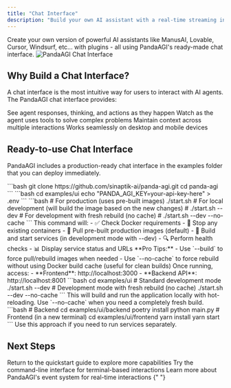 ```yaml
---
title: "Chat Interface"
description: "Build your own AI assistant with a real-time streaming interface"
---
```


<Note>
  Create your own version of powerful AI assistants like ManusAI, Lovable,
  Cursor, Windsurf, etc... with plugins - all using PandaAGI's ready-made chat
  interface.
</Note>

<Frame caption="PandaAGI Chat Interface">
  <img
    src="/images/chat_interface.png"
    alt="PandaAGI Chat Interface"
    className="rounded-lg shadow-md"
  />
</Frame>

## Why Build a Chat Interface?

A chat interface is the most intuitive way for users to interact with AI agents. The PandaAGI chat interface provides:

<CardGroup cols={2}>
  <Card title="Real-time Streaming" icon="bolt" color="#0285c7">
    See agent responses, thinking, and actions as they happen
  </Card>
  <Card title="Tool Visibility" icon="wrench" color="#16a34a">
    Watch as the agent uses tools to solve complex problems
  </Card>
  <Card title="Conversation History" icon="clock-rotate-left" color="#dc2626">
    Maintain context across multiple interactions
  </Card>
  <Card title="Mobile Responsive" icon="mobile" color="#8b5cf6">
    Works seamlessly on desktop and mobile devices
  </Card>
</CardGroup>

## Ready-to-use Chat Interface

PandaAGI includes a production-ready chat interface in the examples folder that you can deploy immediately.

<Tabs>
  <Tab title="Docker Setup (Recommended)">
    <Steps>
      <Step title="Clone Repository">
        ```bash git clone https://github.com/sinaptik-ai/panda-agi.git cd
        panda-agi ```
      </Step>
      <Step title="Configure API Key">
        ```bash cd examples/ui echo "PANDA_AGI_KEY=your-api-key-here" > .env ```
      </Step>
      <Step title="Launch Application">
        ```bash # For production (uses pre-built images) ./start.sh # For local
        development (will build the image based on the new changes) # ./start.sh
        --dev # For development with fresh rebuild (no cache) # ./start.sh --dev
        --no-cache ``` This command will: - ✅ Check Docker requirements - 🛑
        Stop any existing containers - 🔄 Pull pre-built production images
        (default) - 🔨 Build and start services (in development mode with --dev)
        - 🔍 Perform health checks - 📊 Display service status and URLs **Pro
        Tips:** - Use `--build` to force pull/rebuild images when needed - Use
        `--no-cache` to force rebuild without using Docker build cache (useful
        for clean builds)
      </Step>
      <Step title="Access the Interface">
        Once running, access: - **Frontend**: http://localhost:3000 - **Backend
        API**: http://localhost:8001
      </Step>
    </Steps>
  </Tab>
  <Tab title="Development Setup">
    <Steps>
      <Step title="Start in Development Mode">
        ```bash cd examples/ui # Standard development mode ./start.sh --dev #
        Development mode with fresh rebuild (no cache) ./start.sh --dev
        --no-cache ``` This will build and run the application locally with
        hot-reloading. Use `--no-cache` when you need a completely fresh build.
      </Step>
      <Step title="Manual Development (Alternative)">
        ```bash # Backend cd examples/ui/backend poetry install python main.py #
        Frontend (in a new terminal) cd examples/ui/frontend yarn install yarn
        start ``` Use this approach if you need to run services separately.
      </Step>
    </Steps>
  </Tab>
</Tabs>

## Next Steps

<CardGroup cols={3}>
  <Card title="Quickstart Guide" icon="play" href="/quickstart" color="#0285c7">
    Return to the quickstart guide to explore more capabilities
  </Card>
  <Card title="CLI Interface" icon="terminal" href="/cli" color="#16a34a">
    Try the command-line interface for terminal-based interactions
  </Card>
  <Card
    title="Event System"
    icon="bolt"
    href="/concepts/events"
    color="#8b5cf6"
  >
    Learn more about PandaAGI's event system for real-time interactions
  </Card>
</CardGroup>{" "}
